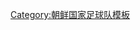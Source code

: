 {{National squad
 | name      = 2010年亞足聯挑戰盃朝鮮參賽名單
 | bg        = red
 | fg        = white
 | flag      = North Korea
 | country   = 朝鲜
 | team link = 朝鲜国家足球队
 | comp link = 2010年亞足聯挑戰盃
 | comp      = 2010年亞足聯挑戰盃足球賽（第一次奪冠）
 | p1        = [[李康 (足球運動員)|李康]]
 | p2        = [[梁明日]]
 | p3        = [[金明圭]]
 | p5        = [[金成勇]]
 | p9        = [[朴成哲 (1987年)|朴成哲]]<small> ([[隊長 (足球)|隊長]])</small>
 | p10       = [[崔哲萬]]
 | p11       = [[朴哲民 (足球運動員)|朴哲民]]
 | p12       = [[申勇南]]
 | p13       = [[朴光龍]]
 | p14       = [[朴勇進]] 
 | p16       = [[全光益]]
 | p17       = [[尹勇一]]
 | p18       = [[金聖基]]
 | p19       = [[蔡斗勇]]
 | p20       = [[朱光民]]
 | p22       = [[金元軾]]
 | p23       = [[朴南哲]]
 | p24       = [[李哲敏]]
 | p25       = [[崔敏鎬]]
 | p28       = [[李光赫]]
 | p29       = [[梁勇基]]
 | coach     = [[趙東燮]]<small>(代任)</small>
}}<noinclude>
[[Category:朝鲜国家足球队模板]]
</noinclude>